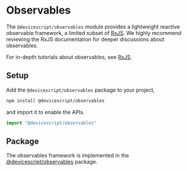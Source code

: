 # Observables

The `@devicescript/observables` module provides a lightweight reactive observable framework, a limited subset of [RxJS](https://rxjs.dev).
We highly recommend reviewing the RxJS documentation for deeper discussions about observables.

For in-depth tutorials about observables, see [RxJS](https://rxjs.dev/).

## Setup

Add the `@devicescript/observables` package to your project,

```bash npm2yarn
npm install @devicescript/observables
```

and import it to enable the APIs.

```ts skip
import "@devicescript/observables"
```

## Package

The observables framework is implemented in the [@devicescript/observables](https://www.npmjs.com/package/@devicescript/observables) package.
